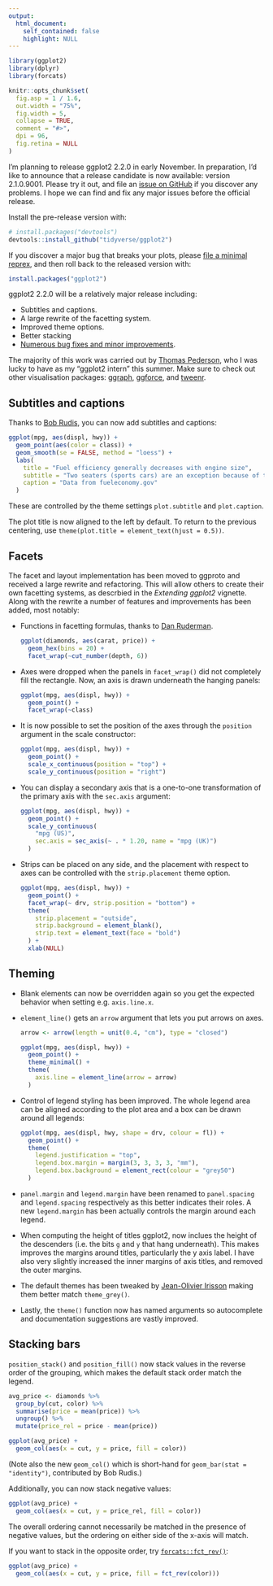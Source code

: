 ```yaml
---
output:
  html_document:
    self_contained: false
    highlight: NULL
---
```


```r
library(ggplot2)
library(dplyr)
library(forcats)

knitr::opts_chunk$set(
  fig.asp = 1 / 1.6,
  out.width = "75%",
  fig.width = 5,
  collapse = TRUE,
  comment = "#>",
  dpi = 96,
  fig.retina = NULL
)
```

I'm planning to release ggplot2 2.2.0 in early November. In preparation, I'd like to announce that a release candidate is now available: version 2.1.0.9001. Please try it out, and file an [issue on GitHub](https://github.com/tidyverse/ggplot2/issues) if you discover any problems. I hope we can find and fix any major issues before the official release.

Install the pre-release version with:

```r
# install.packages("devtools")
devtools::install_github("tidyverse/ggplot2")
```

If you discover a major bug that breaks your plots, please [file a minimal reprex](https://github.com/tidyverse/ggplot2/issues), and then roll back to the released version with:

```r
install.packages("ggplot2")
```

ggplot2 2.2.0 will be a relatively major release including:

* Subtitles and captions.
* A large rewrite of the facetting system.
* Improved theme options.
* Better stacking
* [Numerous bug fixes and minor improvements][news.md].

The majority of this work was carried out by [Thomas Pederson](https://github.com/thomasp85), who I was lucky to have as my "ggplot2 intern" this summer. Make sure to check out other visualisation packages: [ggraph](https://github.com/thomasp85/ggraph), [ggforce](https://github.com/thomasp85/ggforce), and [tweenr](https://github.com/thomasp85/tweenr).

## Subtitles and captions

Thanks to [Bob Rudis](https://rud.is), you can now add subtitles and captions:

```r
ggplot(mpg, aes(displ, hwy)) +
  geom_point(aes(color = class)) +
  geom_smooth(se = FALSE, method = "loess") +
  labs(
    title = "Fuel efficiency generally decreases with engine size",
    subtitle = "Two seaters (sports cars) are an exception because of their light weight",
    caption = "Data from fueleconomy.gov"
  )
```

These are controlled by the theme settings `plot.subtitle` and `plot.caption`.

The plot title is now aligned to the left by default. To return to the previous centering, use `theme(plot.title = element_text(hjust = 0.5))`.

## Facets

The facet and layout implementation has been moved to ggproto and received a large rewrite and refactoring. This will allow others to create their own facetting systems, as descrbied in the *Extending ggplot2* vignette. Along with the rewrite a number of features and improvements has been added, most notably:
  
  * Functions in facetting formulas, thanks to 
    [Dan Ruderman](https://github.com/DanRuderman).
    
    ```r
    ggplot(diamonds, aes(carat, price)) + 
      geom_hex(bins = 20) + 
      facet_wrap(~cut_number(depth, 6))
    ```

  * Axes were dropped when the panels in `facet_wrap()` did not completely 
    fill the rectangle. Now, an axis is drawn underneath the hanging panels:
    
    ```r
    ggplot(mpg, aes(displ, hwy)) + 
      geom_point() + 
      facet_wrap(~class)
    ```

  * It is now possible to set the position of the axes through the `position` 
    argument in the scale constructor:
    
    ```r
    ggplot(mpg, aes(displ, hwy)) + 
      geom_point() + 
      scale_x_continuous(position = "top") + 
      scale_y_continuous(position = "right")
    ```

  * You can display a secondary axis that is a one-to-one transformation of the 
    primary axis with the `sec.axis` argument:
    
    ```r
    ggplot(mpg, aes(displ, hwy)) + 
      geom_point() + 
      scale_y_continuous(
        "mpg (US)", 
        sec.axis = sec_axis(~ . * 1.20, name = "mpg (UK)")
      )
    ```

  * Strips can be placed on any side, and the placement with respect to axes
    can be controlled with the `strip.placement` theme option.
    
    ```r
    ggplot(mpg, aes(displ, hwy)) + 
      geom_point() + 
      facet_wrap(~ drv, strip.position = "bottom") + 
      theme(
        strip.placement = "outside",
        strip.background = element_blank(),
        strip.text = element_text(face = "bold")
      ) +
      xlab(NULL)
    ```

## Theming

*   Blank elements can now be overridden again so you get the expected 
    behavior when setting e.g. `axis.line.x`. 
    
*   `element_line()` gets an `arrow` argument that lets you put arrows on axes.
    
    ```r
    arrow <- arrow(length = unit(0.4, "cm"), type = "closed")
    
    ggplot(mpg, aes(displ, hwy)) + 
      geom_point() + 
      theme_minimal() + 
      theme(
        axis.line = element_line(arrow = arrow)
      )
    ```

*   Control of legend styling has been improved. The whole legend area can be 
    aligned according to the plot area and a box can be drawn around all legends:
    
    ```r
    ggplot(mpg, aes(displ, hwy, shape = drv, colour = fl)) + 
      geom_point() + 
      theme(
        legend.justification = "top", 
        legend.box.margin = margin(3, 3, 3, 3, "mm"), 
        legend.box.background = element_rect(colour = "grey50")
      )
    ```

*   `panel.margin` and `legend.margin` have been renamed to `panel.spacing` 
    and `legend.spacing` respectively as this better indicates their roles.
    A new `legend.margin` has been actually controls the margin around each 
    legend.

*   When computing the height of titles ggplot2, now inclues the height of the
    descenders (i.e. the bits `g` and `y` that hang underneath). This makes 
    improves the margins around titles, particularly the y axis label. I have 
    also very slightly increased the inner margins of axis titles, and removed 
    the outer margins. 

*   The default themes has been tweaked by 
    [Jean-Olivier Irisson](http://www.obs-vlfr.fr/~irisson/) making them better
    match `theme_grey()`.

*   Lastly, the `theme()` function now has named arguments so autocomplete
    and documentation suggestions are vastly improved.

## Stacking bars
  
`position_stack()` and `position_fill()` now stack values in the reverse 
order of the grouping, which makes the default stack order match the legend.

```r
avg_price <- diamonds %>% 
  group_by(cut, color) %>% 
  summarise(price = mean(price)) %>% 
  ungroup() %>% 
  mutate(price_rel = price - mean(price))

ggplot(avg_price) + 
  geom_col(aes(x = cut, y = price, fill = color))
```

(Note also the new `geom_col()` which is short-hand for 
`geom_bar(stat = "identity")`, contributed by Bob Rudis.)

Additionally, you can now stack negative values:

```r
ggplot(avg_price) + 
  geom_col(aes(x = cut, y = price_rel, fill = color))
```

The overall ordering cannot necessarily be matched in the presence of 
negative values, but the ordering on either side of the x-axis will match. 

If you want to stack in the opposite order, try
[`forcats::fct_rev()`](http://forcats.tidyverse.org/reference/fct_rev.html):

```r
ggplot(avg_price) + 
  geom_col(aes(x = cut, y = price, fill = fct_rev(color)))
```

[news.md]: https://github.com/tidyverse/ggplot2/blob/master/NEWS.md
